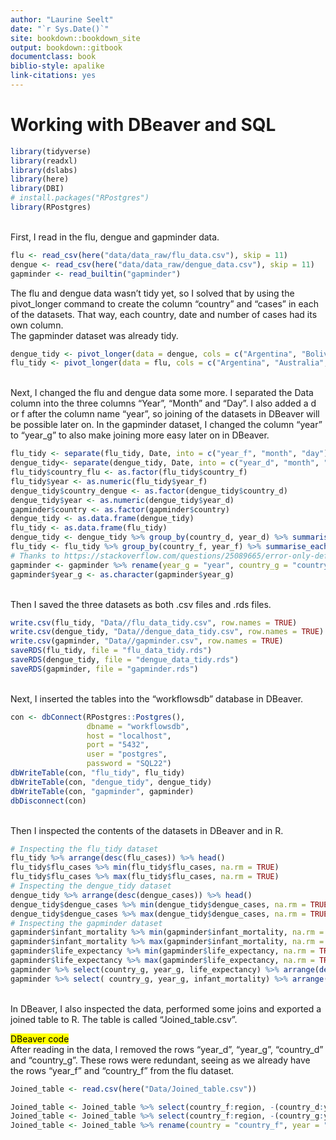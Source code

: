 ```yaml
---
author: "Laurine Seelt"
date: "`r Sys.Date()`"
site: bookdown::bookdown_site
output: bookdown::gitbook
documentclass: book
biblio-style: apalike
link-citations: yes
---
```


# Working with DBeaver and SQL

```r
library(tidyverse)
library(readxl)
library(dslabs)
library(here)
library(DBI)
# install.packages("RPostgres")
library(RPostgres)
```
<br>
First, I read in the flu, dengue and gapminder data.
<br>
```r
flu <- read_csv(here("data/data_raw/flu_data.csv"), skip = 11)
dengue <- read_csv(here("data/data_raw/dengue_data.csv"), skip = 11)
gapminder <- read_builtin("gapminder")
```

The flu and dengue data wasn't tidy yet, so I solved that by using the pivot_longer command to create the column "country" and "cases" in each of the datasets. That way, each country, date and number of cases had its own column. <br>
The gapminder dataset was already tidy.
<br>
```r
dengue_tidy <- pivot_longer(data = dengue, cols = c("Argentina", "Bolivia", "Brazil", "India", "Indonesia", "Mexico", "Philippines", "Singapore", "Thailand", "Venezuela"), names_to = "country_d", values_to = "dengue_cases")
flu_tidy <- pivot_longer(data = flu, cols = c("Argentina", "Australia", "Austria", "Belgium", "Bolivia", "Brazil", "Bulgaria", "Canada", "Chile", "France", "Germany", "Hungary", "Japan", "Mexico", "Netherlands", "New Zealand", "Norway", "Paraguay", "Peru", "Poland", "Romania", "Russia", "South Africa", "Spain", "Sweden", "Switzerland", "Ukraine", "United States", "Uruguay"), names_to = "country_f", values_to = "flu_cases")
```
<br>
Next, I changed the flu and dengue data some more. I separated the Data column into the three columns "Year", "Month" and "Day". I also added a d or f after the column name "year", so joining of the datasets in DBeaver will be possible later on.
In the gapminder dataset, I changed the column "year" to "year_g" to also make joining more easy later on in DBeaver.
<br>
```r
flu_tidy <- separate(flu_tidy, Date, into = c("year_f", "month", "day"), sep = "-")
dengue_tidy<- separate(dengue_tidy, Date, into = c("year_d", "month", "day"), sep = "-")
flu_tidy$country_flu <- as.factor(flu_tidy$country_f)
flu_tidy$year <- as.numeric(flu_tidy$year_f)
dengue_tidy$country_dengue <- as.factor(dengue_tidy$country_d)
dengue_tidy$year <- as.numeric(dengue_tidy$year_d)
gapminder$country <- as.factor(gapminder$country)
dengue_tidy <- as.data.frame(dengue_tidy)
flu_tidy <- as.data.frame(flu_tidy)
dengue_tidy <- dengue_tidy %>% group_by(country_d, year_d) %>% summarise_each(funs(sum), dengue_cases)
flu_tidy <- flu_tidy %>% group_by(country_f, year_f) %>% summarise_each(funs(sum), flu_cases)
# Thanks to https://stackoverflow.com/questions/25089665/error-only-defined-on-a-data-frame-with-all-numeric-variables-with-ddply-on-lar for the summarise_each command :)
gapminder <- gapminder %>% rename(year_g = "year", country_g = "country")
gapminder$year_g <- as.character(gapminder$year_g)
```
<br>
Then I saved the three datasets as both .csv files and .rds files.
<br>
```r
write.csv(flu_tidy, "Data//flu_data_tidy.csv", row.names = TRUE)
write.csv(dengue_tidy, "Data//dengue_data_tidy.csv", row.names = TRUE)
write.csv(gapminder, "Data//gapminder.csv", row.names = TRUE)
saveRDS(flu_tidy, file = "flu_data_tidy.rds")
saveRDS(dengue_tidy, file = "dengue_data_tidy.rds")
saveRDS(gapminder, file = "gapminder.rds")
```
<br>
Next, I inserted the tables into the "workflowsdb" database in DBeaver.
<br>
```r
con <- dbConnect(RPostgres::Postgres(),
                 dbname = "workflowsdb",
                 host = "localhost",
                 port = "5432",
                 user = "postgres",
                 password = "SQL22")
dbWriteTable(con, "flu_tidy", flu_tidy)
dbWriteTable(con, "dengue_tidy", dengue_tidy)
dbWriteTable(con, "gapminder", gapminder)
dbDisconnect(con)
```
<br>
Then I inspected the contents of the datasets in DBeaver and in R.
<br>
```r
# Inspecting the flu_tidy dataset
flu_tidy %>% arrange(desc(flu_cases)) %>% head()
flu_tidy$flu_cases %>% min(flu_tidy$flu_cases, na.rm = TRUE)
flu_tidy$flu_cases %>% max(flu_tidy$flu_cases, na.rm = TRUE)
# Inspecting the dengue_tidy dataset
dengue_tidy %>% arrange(desc(dengue_cases)) %>% head()
dengue_tidy$dengue_cases %>% min(dengue_tidy$dengue_cases, na.rm = TRUE)
dengue_tidy$dengue_cases %>% max(dengue_tidy$dengue_cases, na.rm = TRUE)
# Inspecting the gapminder dataset
gapminder$infant_mortality %>% min(gapminder$infant_mortality, na.rm = TRUE)
gapminder$infant_mortality %>% max(gapminder$infant_mortality, na.rm = TRUE)
gapminder$life_expectancy %>% min(gapminder$life_expectancy, na.rm = TRUE)
gapminder$life_expectancy %>% max(gapminder$life_expectancy, na.rm = TRUE)
gapminder %>% select(country_g, year_g, life_expectancy) %>% arrange(desc(life_expectancy)) %>% head
gapminder %>% select( country_g, year_g, infant_mortality) %>% arrange(desc(infant_mortality)) %>% head()
```
<br>
In DBeaver, I also inspected the data, performed some joins and exported a joined table to R. The table is called "Joined_table.csv".
<br>

<mark> DBeaver code </mark>
<br>
After reading in the data, I removed the rows "year_d", "year_g", "country_d" and "country_g". These rows were redundant, seeing as we already have the rows "year_f" and "country_f" from the flu dataset.
<br>
```r
Joined_table <- read.csv(here("Data/Joined_table.csv"))

Joined_table <- Joined_table %>% select(country_f:region, -(country_d:year_d))
Joined_table <- Joined_table %>% select(country_f:region, -(country_g:year_g))
Joined_table <- Joined_table %>% rename(country = "country_f", year = "year_f")
```

